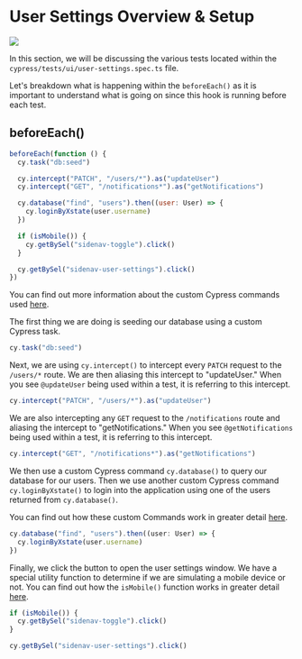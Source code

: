 # User Settings Overview & Setup

![](/images/real-world-examples/user-settings/user-settings-overview-and-setup/Screen_Shot_2021-06-29_at_9.51.44_AM.png)

In this section, we will be discussing the various tests located within the `cypress/tests/ui/user-settings.spec.ts` file.

Let's breakdown what is happening within the `beforeEach()` as it is important to understand what is going on since this hook is running before each test.

## beforeEach()

```js
beforeEach(function () {
  cy.task("db:seed")

  cy.intercept("PATCH", "/users/*").as("updateUser")
  cy.intercept("GET", "/notifications*").as("getNotifications")

  cy.database("find", "users").then((user: User) => {
    cy.loginByXstate(user.username)
  })

  if (isMobile()) {
    cy.getBySel("sidenav-toggle").click()
  }

  cy.getBySel("sidenav-user-settings").click()
})
```

You can find out more information about the custom Cypress commands used [here](https://www.notion.so/RWA-Custom-Cypress-Commands-Tasks-Functions-5efc9089b2184a22910b5532796a65dd).

The first thing we are doing is seeding our database using a custom Cypress task.

```js
cy.task("db:seed")
```

Next, we are using `cy.intercept()` to intercept every `PATCH` request to the `/users/*` route. We are then aliasing this intercept to "updateUser." When you see `@updateUser` being used within a test, it is referring to this intercept.

```js
cy.intercept("PATCH", "/users/*").as("updateUser")
```

We are also intercepting any `GET` request to the `/notifications` route and aliasing the intercept to "getNotifications." When you see `@getNotifications` being used within a test, it is referring to this intercept.

```js
cy.intercept("GET", "/notifications*").as("getNotifications")
```

We then use a custom Cypress command `cy.database()` to query our database for our users. Then we use another custom Cypress command `cy.loginByXstate()` to login into the application using one of the users returned from `cy.database()`.

You can find out how these custom Commands work in greater detail [here](https://www.notion.so/RWA-Custom-Cypress-Commands-Tasks-Functions-5efc9089b2184a22910b5532796a65dd).

```js
cy.database("find", "users").then((user: User) => {
  cy.loginByXstate(user.username)
})
```

Finally, we click the button to open the user settings window. We have a special utility function to determine if we are simulating a mobile device or not. You can find out how the `isMobile()` function works in greater detail [here](https://www.notion.so/RWA-Custom-Cypress-Commands-Tasks-Functions-5efc9089b2184a22910b5532796a65dd).

```js
if (isMobile()) {
  cy.getBySel("sidenav-toggle").click()
}

cy.getBySel("sidenav-user-settings").click()
```
